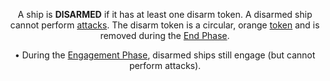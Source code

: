 <Header title="Disarmed" version="1.4.4"/>

A ship is **DISARMED** if it has at least one disarm token. A
disarmed ship cannot perform [attacks](/article/Attack). The disarm token is a
circular, orange [token](/article/Token) and is removed during the [End Phase](/article/End_Phase).

<ImgCenter src="/images/Disarm_Token.webp" alt="Disarm Token"/>
<TextCenter text="Disarm Token"/>

• During the [Engagement Phase](/article/Engagement_Phase), disarmed ships still engage (but cannot
perform attacks).